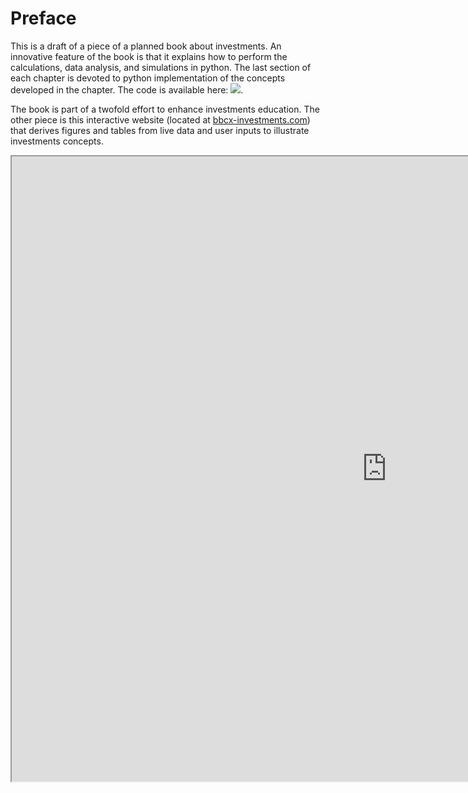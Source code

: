 # Preface {.unnumbered}

This is a draft of a piece of a planned book about investments.  An innovative feature of the book is that it explains how to perform the calculations, data analysis, and simulations in python.  The last section of each chapter is devoted to python implementation of the concepts developed in the chapter.  The code is available here: [![](https://mybinder.org/badge_logo.svg)](https://mybinder.org/v2/gh/bbcx-investments/code.git/HEAD).

The book is part of a twofold effort to enhance investments education.  The other piece is this interactive website (located at [bbcx-investments.com](http://bbcx-investments.com/)) that derives figures and tables from live data and user inputs to illustrate investments concepts.  

::: {.grid}

::: {.g-col-12}


```{=html}
<iframe width="1200" height="1000" src="https://bbcx-investments.com/" title="BBCX Investments"></iframe>
```

:::
:::